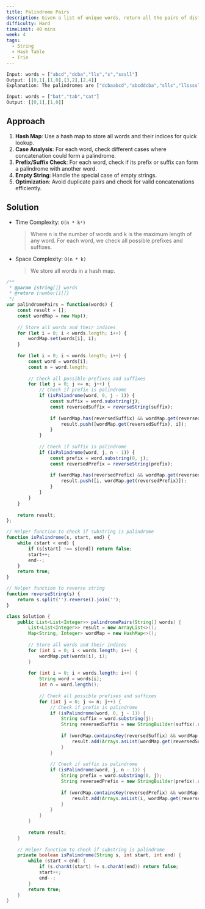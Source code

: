 ```yaml
---
title: Palindrome Pairs
description: Given a list of unique words, return all the pairs of distinct indices [i, j] so that the concatenation of the two words words[i] + words[j] is a palindrome.
difficulty: Hard
timeLimit: 40 mins
week: 4
tags:
  - String
  - Hash Table
  - Trie
---
```


```js title="Example"
Input: words = ["abcd","dcba","lls","s","sssll"]
Output: [[0,1],[1,0],[3,2],[2,4]]
Explanation: The palindromes are ["dcbaabcd","abcddcba","slls","llssssll"]

Input: words = ["bat","tab","cat"]
Output: [[0,1],[1,0]]
```

## Approach

1. **Hash Map**: Use a hash map to store all words and their indices for quick lookup.
2. **Case Analysis**: For each word, check different cases where concatenation could form a palindrome.
3. **Prefix/Suffix Check**: For each word, check if its prefix or suffix can form a palindrome with another word.
4. **Empty String**: Handle the special case of empty strings.
5. **Optimization**: Avoid duplicate pairs and check for valid concatenations efficiently.

## Solution

- Time Complexity: `O(n * k²)`
  > Where n is the number of words and k is the maximum length of any word. For each word, we check all possible prefixes and suffixes.
- Space Complexity: `O(n * k)`
  > We store all words in a hash map.

```js tab="JavaScript"
/**
 * @param {string[]} words
 * @return {number[][]}
 */
var palindromePairs = function(words) {
    const result = [];
    const wordMap = new Map();
    
    // Store all words and their indices
    for (let i = 0; i < words.length; i++) {
        wordMap.set(words[i], i);
    }
    
    for (let i = 0; i < words.length; i++) {
        const word = words[i];
        const n = word.length;
        
        // Check all possible prefixes and suffixes
        for (let j = 0; j <= n; j++) {
            // Check if prefix is palindrome
            if (isPalindrome(word, 0, j - 1)) {
                const suffix = word.substring(j);
                const reversedSuffix = reverseString(suffix);
                
                if (wordMap.has(reversedSuffix) && wordMap.get(reversedSuffix) !== i) {
                    result.push([wordMap.get(reversedSuffix), i]);
                }
            }
            
            // Check if suffix is palindrome
            if (isPalindrome(word, j, n - 1)) {
                const prefix = word.substring(0, j);
                const reversedPrefix = reverseString(prefix);
                
                if (wordMap.has(reversedPrefix) && wordMap.get(reversedPrefix) !== i) {
                    result.push([i, wordMap.get(reversedPrefix)]);
                }
            }
        }
    }
    
    return result;
};

// Helper function to check if substring is palindrome
function isPalindrome(s, start, end) {
    while (start < end) {
        if (s[start] !== s[end]) return false;
        start++;
        end--;
    }
    return true;
}

// Helper function to reverse string
function reverseString(s) {
    return s.split('').reverse().join('');
}
```

```java tab="Java"
class Solution {
    public List<List<Integer>> palindromePairs(String[] words) {
        List<List<Integer>> result = new ArrayList<>();
        Map<String, Integer> wordMap = new HashMap<>();
        
        // Store all words and their indices
        for (int i = 0; i < words.length; i++) {
            wordMap.put(words[i], i);
        }
        
        for (int i = 0; i < words.length; i++) {
            String word = words[i];
            int n = word.length();
            
            // Check all possible prefixes and suffixes
            for (int j = 0; j <= n; j++) {
                // Check if prefix is palindrome
                if (isPalindrome(word, 0, j - 1)) {
                    String suffix = word.substring(j);
                    String reversedSuffix = new StringBuilder(suffix).reverse().toString();
                    
                    if (wordMap.containsKey(reversedSuffix) && wordMap.get(reversedSuffix) != i) {
                        result.add(Arrays.asList(wordMap.get(reversedSuffix), i));
                    }
                }
                
                // Check if suffix is palindrome
                if (isPalindrome(word, j, n - 1)) {
                    String prefix = word.substring(0, j);
                    String reversedPrefix = new StringBuilder(prefix).reverse().toString();
                    
                    if (wordMap.containsKey(reversedPrefix) && wordMap.get(reversedPrefix) != i) {
                        result.add(Arrays.asList(i, wordMap.get(reversedPrefix)));
                    }
                }
            }
        }
        
        return result;
    }
    
    // Helper function to check if substring is palindrome
    private boolean isPalindrome(String s, int start, int end) {
        while (start < end) {
            if (s.charAt(start) != s.charAt(end)) return false;
            start++;
            end--;
        }
        return true;
    }
}
```
